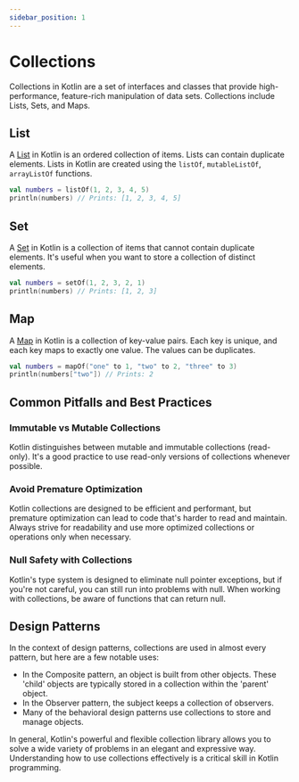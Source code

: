 ```yaml
---
sidebar_position: 1
---
```



# Collections

Collections in Kotlin are a set of interfaces and classes that provide high-performance, feature-rich manipulation of data sets. Collections include Lists, Sets, and Maps.

## List

A [List](./collections/lists) in Kotlin is an ordered collection of items. Lists can contain duplicate elements. Lists in Kotlin are created using the `listOf`, `mutableListOf`, `arrayListOf` functions.

```kotlin title="ListExample.kt"
val numbers = listOf(1, 2, 3, 4, 5)
println(numbers) // Prints: [1, 2, 3, 4, 5]
```

## Set

A [Set](./collections/sets) in Kotlin is a collection of items that cannot contain duplicate elements. It's useful when you want to store a collection of distinct elements.

```kotlin title="SetExample.kt"
val numbers = setOf(1, 2, 3, 2, 1)
println(numbers) // Prints: [1, 2, 3]
```

## Map

A [Map](./collections/maps) in Kotlin is a collection of key-value pairs. Each key is unique, and each key maps to exactly one value. The values can be duplicates.

```kotlin title="MapExample.kt"
val numbers = mapOf("one" to 1, "two" to 2, "three" to 3)
println(numbers["two"]) // Prints: 2
```

## Common Pitfalls and Best Practices

### Immutable vs Mutable Collections

Kotlin distinguishes between mutable and immutable collections (read-only). It's a good practice to use read-only versions of collections whenever possible.

### Avoid Premature Optimization

Kotlin collections are designed to be efficient and performant, but premature optimization can lead to code that's harder to read and maintain. Always strive for readability and use more optimized collections or operations only when necessary.

### Null Safety with Collections

Kotlin's type system is designed to eliminate null pointer exceptions, but if you're not careful, you can still run into problems with null. When working with collections, be aware of functions that can return null.

## Design Patterns

In the context of design patterns, collections are used in almost every pattern, but here are a few notable uses:

- In the Composite pattern, an object is built from other objects. These 'child' objects are typically stored in a collection within the 'parent' object.
- In the Observer pattern, the subject keeps a collection of observers.
- Many of the behavioral design patterns use collections to store and manage objects.

In general, Kotlin's powerful and flexible collection library allows you to solve a wide variety of problems in an elegant and expressive way. Understanding how to use collections effectively is a critical skill in Kotlin programming.

<DocCardList />